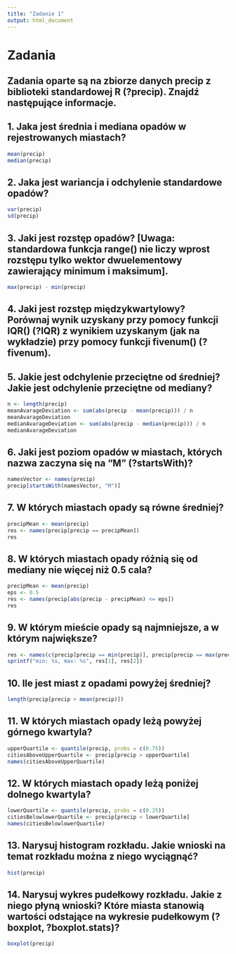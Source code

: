 ```yaml
---
title: "Zadanie 1"
output: html_document
---
```


# Zadania
## Zadania oparte są na zbiorze danych precip z biblioteki standardowej R (?precip). Znajdź następujące informacje.

## 1. Jaka jest średnia i mediana opadów w rejestrowanych miastach?
```r
mean(precip)
median(precip)
```

## 2. Jaka jest wariancja i odchylenie standardowe opadów?
```r
var(precip)
sd(precip)
```

## 3. Jaki jest rozstęp opadów? [Uwaga: standardowa funkcja range() nie liczy wprost rozstępu tylko wektor dwuelementowy zawierający minimum i maksimum].
```r
max(precip) - min(precip)
```

## 4. Jaki jest rozstęp międzykwartylowy? Porównaj wynik uzyskany przy pomocy funkcji IQR() (?IQR) z wynikiem uzyskanym (jak na wykładzie) przy pomocy funkcji fivenum() (?fivenum).

## 5. Jakie jest odchylenie przeciętne od średniej? Jakie jest odchylenie przeciętne od mediany?
```r
n <- length(precip)
meanAvarageDeviation <- sum(abs(precip - mean(precip))) / n
meanAvarageDeviation
medianAvarageDeviation <- sum(abs(precip - median(precip))) / n
medianAvarageDeviation
```

## 6. Jaki jest poziom opadów w miastach, których nazwa zaczyna się na “M” (?startsWith)?
```r
namesVector <- names(precip)
precip[startsWith(namesVector, "M")]
```

## 7. W których miastach opady są równe średniej?
```r
precipMean <- mean(precip)
res <- names(precip[precip == precipMean])
res
```

## 8. W których miastach opady różnią się od mediany nie więcej niż 0.5 cala?
```r
precipMean <- mean(precip)
eps <- 0.5
res <- names(precip[abs(precip - precipMean) <= eps])
res
```

## 9. W którym mieście opady są najmniejsze, a w którym największe?
```r
res <- names(c(precip[precip == min(precip)], precip[precip == max(precip)]))
sprintf("min: %s, max: %s", res[1], res[2])
```

## 10. Ile jest miast z opadami powyżej średniej?
```r
length(precip[precip > mean(precip)])
```

## 11. W których miastach opady leżą powyżej górnego kwartyla?
```r
upperQuartile <- quantile(precip, probs = c(0.75))
citiesAboveUpperQuartile <- precip[precip > upperQuartile]
names(citiesAboveUpperQuartile)
```

## 12. W których miastach opady leżą poniżej dolnego kwartyla?
```r
lowerQuartile <- quantile(precip, probs = c(0.25))
citiesBelowlowerQuartile <- precip[precip < lowerQuartile]
names(citiesBelowlowerQuartile)
```

## 13. Narysuj histogram rozkładu. Jakie wnioski na temat rozkładu można z niego wyciągnąć?
```r
hist(precip)
```

## 14. Narysuj wykres pudełkowy rozkładu. Jakie z niego płyną wnioski? Które miasta stanowią wartości odstające na wykresie pudełkowym (?boxplot, ?boxplot.stats)?
```r
boxplot(precip)
```

